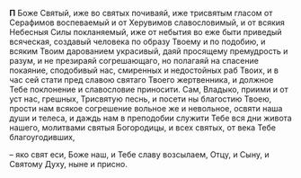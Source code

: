 **П** Боже Святый, иже во святых почиваяй, иже трисвятым гласом от Серафимов воспеваемый и от Херувимов славословимый, и от всякия Небесныя Силы покланяемый, иже от небытия во еже быти приведый всяческая, создавый человека по образу Твоему и по подобию, и всяким Твоим дарованием украсивый, даяй просящему премудрость и разум, и не презираяй согрешающаго, но полагаяй на спасение покаяние, сподобивый нас, смиренных и недостойных раб Твоих, и в час сей стати пред славою святаго Твоего жертвенника, и должное Тебе поклонение и славословие приносити. Сам, Владыко, приими и от уст нас, грешных, Трисвятую песнь, и посети ны благостию Твоею, прости нам всякое согрешение вольное же и невольное, освяти наша души и телеса, и даждь нам в преподобии служити Тебе вся дни живота нашего, молитвами святыя Богородицы, и всех святых, от века Тебе благоугодивших,

– яко свят еси, Боже наш, и Тебе славу возсылаем, Отцу, и Сыну, и Святому Духу, ныне и присно.
